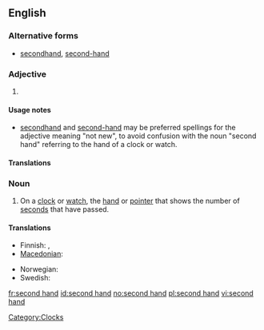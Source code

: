 {{also|secondhand}}
==English==

===Alternative forms===
* [[secondhand]], [[second-hand]]

===Adjective===
{{en-adj|-}}

# {{alternative form of|[[secondhand]]}}

====Usage notes====
* [[secondhand]] and [[second-hand]] may be preferred spellings for the adjective meaning "not new", to avoid confusion with the noun "second hand" referring to the hand of a clock or watch.

====Translations====
{{trans-see|secondhand}}

===Noun===
{{en-noun|sg=[[second]] [[hand]]}}

# On a [[clock]] or [[watch]], the [[hand]] or [[pointer]] that shows the number of [[second]]s that have passed.

====Translations====
{{trans-top|the hand or pointer that shows the number of seconds that have passed}}
* Finnish: {{t-|fi|sekuntiosoitin}}, {{t-|fi|sekuntiviisari}}
* [[Macedonian]]: {{t|mk|секундарник|m|tr=sekundárnik}}
{{trans-mid}}
* Norwegian: {{t+|no|sekundviser|m}}
* Swedish: {{t+|sv|sekundvisare|c}}
{{trans-bottom}}

[[Category:Clocks]]

[[fr:second hand]]
[[id:second hand]]
[[no:second hand]]
[[pl:second hand]]
[[vi:second hand]]